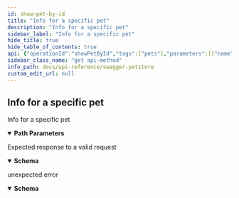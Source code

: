```yaml
---
id: show-pet-by-id
title: "Info for a specific pet"
description: "Info for a specific pet"
sidebar_label: "Info for a specific pet"
hide_title: true
hide_table_of_contents: true
api: {"operationId":"showPetById","tags":["pets"],"parameters":[{"name":"petId","in":"path","required":true,"description":"The id of the pet to retrieve","schema":{"type":"string"}}],"responses":{"200":{"description":"Expected response to a valid request","content":{"application/json":{"schema":{"type":"object","required":["id","name"],"properties":{"id":{"type":"integer","format":"int64"},"name":{"type":"string"},"tag":{"type":"string"}},"title":"Pet"}}}},"default":{"description":"unexpected error","content":{"application/json":{"schema":{"type":"object","required":["code","message"],"properties":{"code":{"type":"integer","format":"int32"},"message":{"type":"string"}},"title":"Error"}}}}},"description":"Info for a specific pet","method":"get","path":"/pets/{petId}","servers":[{"url":"http://petstore.swagger.io/v1"}],"info":{"version":"1.0.0","title":"Swagger Petstore","license":{"name":"MIT"}},"postman":{"name":"Info for a specific pet","description":{"type":"text/plain"},"url":{"path":["pets",":petId"],"host":["{{baseUrl}}"],"query":[],"variable":[{"disabled":false,"description":{"content":"(Required) The id of the pet to retrieve","type":"text/plain"},"type":"any","value":"","key":"petId"}]},"header":[{"key":"Accept","value":"application/json"}],"method":"GET"}}
sidebar_class_name: "get api-method"
info_path: docs/api-reference/swagger-petstore
custom_edit_url: null
---
```



## Info for a specific pet



Info for a specific pet

<details style={{"marginBottom":"1rem"}} data-collapsed={false} open={true}><summary style={{}}><strong>Path Parameters</strong></summary><div><ul><ParamsItem className={"paramsItem"} param={{"name":"petId","in":"path","required":true,"description":"The id of the pet to retrieve","schema":{"type":"string"}}}></ParamsItem></ul></div></details><div><ApiTabs><TabItem label={"200"} value={"200"}><div>

Expected response to a valid request

</div><div><MimeTabs schemaType={"response"}><TabItem label={"application/json"} value={"application/json"}><SchemaTabs><TabItem label={"Schema"} value={"Schema"}><details style={{}} data-collapsed={false} open={true}><summary style={{"textAlign":"left"}}><strong>Schema</strong></summary><div style={{"textAlign":"left","marginLeft":"1rem"}}></div><ul style={{"marginLeft":"1rem"}}><SchemaItem collapsible={false} name={"id"} required={true} schemaName={"int64"} qualifierMessage={undefined} schema={{"type":"integer","format":"int64"}}></SchemaItem><SchemaItem collapsible={false} name={"name"} required={true} schemaName={"string"} qualifierMessage={undefined} schema={{"type":"string"}}></SchemaItem><SchemaItem collapsible={false} name={"tag"} required={false} schemaName={"string"} qualifierMessage={undefined} schema={{"type":"string"}}></SchemaItem></ul></details></TabItem><TabItem label={"Example (from schema)"} value={"Example (from schema)"}><ResponseSamples responseExample={"{\n  \"id\": 0,\n  \"name\": \"string\",\n  \"tag\": \"string\"\n}"} language={"json"}></ResponseSamples></TabItem></SchemaTabs></TabItem></MimeTabs></div></TabItem><TabItem label={"default"} value={"default"}><div>

unexpected error

</div><div><MimeTabs schemaType={"response"}><TabItem label={"application/json"} value={"application/json"}><SchemaTabs><TabItem label={"Schema"} value={"Schema"}><details style={{}} data-collapsed={false} open={true}><summary style={{"textAlign":"left"}}><strong>Schema</strong></summary><div style={{"textAlign":"left","marginLeft":"1rem"}}></div><ul style={{"marginLeft":"1rem"}}><SchemaItem collapsible={false} name={"code"} required={true} schemaName={"int32"} qualifierMessage={undefined} schema={{"type":"integer","format":"int32"}}></SchemaItem><SchemaItem collapsible={false} name={"message"} required={true} schemaName={"string"} qualifierMessage={undefined} schema={{"type":"string"}}></SchemaItem></ul></details></TabItem><TabItem label={"Example (from schema)"} value={"Example (from schema)"}><ResponseSamples responseExample={"{\n  \"code\": 0,\n  \"message\": \"string\"\n}"} language={"json"}></ResponseSamples></TabItem></SchemaTabs></TabItem></MimeTabs></div></TabItem></ApiTabs></div>
      